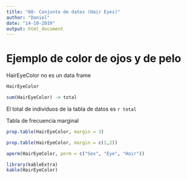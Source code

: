 ```yaml
---
title: "08- Conjunto de datos (Hair Eyes)"
author: "Daniel"
date: "14-10-2019"
output: html_document
---
```


# Ejemplo de color de ojos y de pelo
HairEyeColor no es un data frame

```r
HairEyeColor

sum(HairEyeColor) -> total
```
El total de individuos de la tabla de datos es `r total`

Tabla de frecuencia marginal
```r
prop.table(HairEyeColor, margin = 3)
```

```r
prop.table(HairEyeColor, margin = c(1,2))
```


```r
aperm(HairEyeColor, perm = c("Sex", "Eye", "Hair"))
```

```r
library(kableExtra)
kable(HairEyeColor)
```











